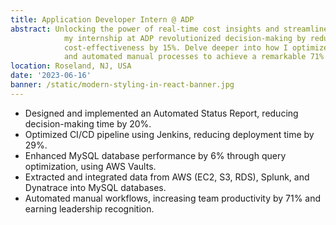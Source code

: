 ```yaml
---
title: Application Developer Intern @ ADP
abstract: Unlocking the power of real-time cost insights and streamlined deployment processes, 
            my internship at ADP revolutionized decision-making by reducing time by 20% and increasing 
            cost-effectiveness by 15%. Delve deeper into how I optimized querying speed, integrated AWS data, 
            and automated manual processes to achieve a remarkable 71% boost in productivity across ADP's EFS teams.
location: Roseland, NJ, USA
date: '2023-06-16'
banner: /static/modern-styling-in-react-banner.jpg
---
```


- Designed and implemented an Automated Status Report, reducing decision-making time by 20%.
- Optimized CI/CD pipeline using Jenkins, reducing deployment time by 29%.
- Enhanced MySQL database performance by 6% through query optimization, using AWS Vaults.
- Extracted and integrated data from AWS (EC2, S3, RDS), Splunk, and Dynatrace into MySQL databases.
- Automated manual workflows, increasing team productivity by 71% and earning leadership recognition.


